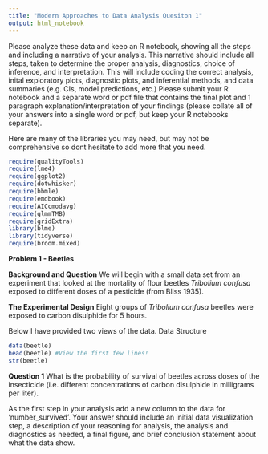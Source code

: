 ```yaml
---
title: "Modern Approaches to Data Analysis Quesiton 1"
output: html_notebook
---
```


Please analyze these data and keep an R notebook, showing all the steps and including a narrative of your analysis.  This narrative should include all steps, taken to determine the proper analysis, diagnostics, choice of inference, and interpretation.  This will include coding the correct analysis, inital exploratory plots, diagnostic plots, and inferential methods, and data summaries (e.g. CIs, model predictions, etc.) Please submit your R notebook and a separate word or pdf file that contains the final plot and 1 paragraph explanation/interpretation of your findings (please collate all of your answers into a single word or pdf, but keep your R notebooks separate). 


Here are many of the libraries you may need, but may not be comprehensive so dont hesitate to add more that you need.
```r
require(qualityTools)
require(lme4)
require(ggplot2)
require(dotwhisker)
require(bbmle)
require(emdbook)
require(AICcmodavg)
require(glmmTMB)
require(gridExtra)
library(blme)
library(tidyverse)
require(broom.mixed)
```

**Problem 1 - Beetles**

**Background and Question**
We will begin with a small data set from an experiment that looked at the mortality of flour beetles *Tribolium confusa* exposed to different doses of a pesticide (from Bliss 1935).

**The Experimental Design**
Eight groups of *Tribolium confusa* beetles were exposed to carbon disulphide for 5 hours.  

Below I have provided two views of the data.
Data Structure

```r
data(beetle)
head(beetle) #View the first few lines!
str(beetle)
```


**Question 1**
What is the probability of survival of beetles across doses of the insecticide (i.e. different concentrations of carbon disulphide in milligrams per liter). 


As the first step in your analysis add a new column to the data for 'number_survived'.  Your answer should include an initial data visualization step, a description of your reasoning for analysis, the analysis and diagnostics as needed, a final figure, and brief conclusion statement about what the data show.




